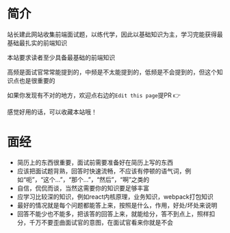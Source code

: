 # 简介
 
站长建此网站收集前端面试题，以练代学，因此以基础知识为主，学习完能获得最基础最扎实的前端知识

本站要求读者至少具备最基础的前端知识

高频是面试官常常能提到的，中频是不太能提到的，低频是不会提到的，但这个知识点也是很重要的

如果你发现有不对的地方，欢迎点右边的`Edit this page`提PR 👉

感觉好用的话，可以收藏本站哦！

# 面经
* 简历上的东西很重要，面试前需要准备好在简历上写的东西
* 应该把面试题背熟，回答时快速流畅，不应该有停顿的语气词，例如“呃”，“这个...”，“那个...”，“然后”，“啊”之类的
* 自信，侃侃而谈，当然这需要你的知识要足够丰富
* 应学习比较深的知识，例如react内核原理，业务知识，webpack打包知识
* 最好的情况就是每个问题都能答上来，按照是什么，作用，好处/坏处来说明
* 回答不能少也不能多，把该答的回答上来，就能给分，答不到点上，照样扣分，千万不要歪曲面试官的意图，在面试官看来你就是不会
